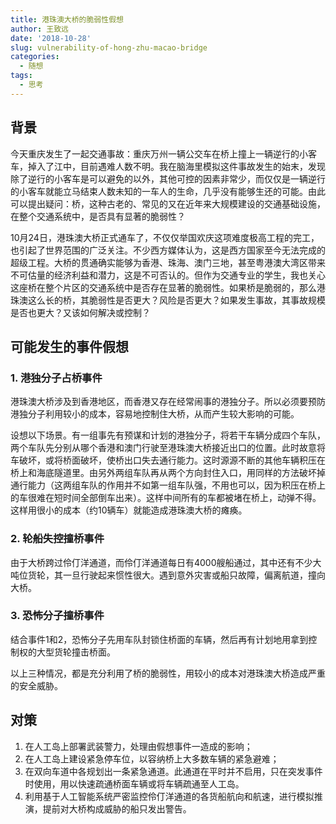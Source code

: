```yaml
---
title: 港珠澳大桥的脆弱性假想
author: 王致远
date: '2018-10-28'
slug: vulnerability-of-hong-zhu-macao-bridge
categories:
  - 随想
tags:
  - 思考
---
```


## 背景

今天重庆发生了一起交通事故：重庆万州一辆公交车在桥上撞上一辆逆行的小客车，掉入了江中，目前遇难人数不明。我在脑海里模拟这件事故发生的始末，发现除了逆行的小客车是可以避免的以外，其他可控的因素非常少，而仅仅是一辆逆行的小客车就能立马结束人数未知的一车人的生命，几乎没有能够生还的可能。由此可以提出疑问：桥，这种古老的、常见的又在近年来大规模建设的交通基础设施，在整个交通系统中，是否具有显著的脆弱性？

10月24日，港珠澳大桥正式通车了，不仅仅举国欢庆这项难度极高工程的完工，也引起了世界范围的广泛关注。不少西方媒体认为，这是西方国家至今无法完成的超级工程。大桥的贯通确实能够为香港、珠海、澳门三地，甚至粤港澳大湾区带来不可估量的经济利益和潜力，这是不可否认的。但作为交通专业的学生，我也关心这座桥在整个片区的交通系统中是否存在显著的脆弱性。如果桥是脆弱的，那么港珠澳这么长的桥，其脆弱性是否更大？风险是否更大？如果发生事故，其事故规模是否也更大？又该如何解决或控制？

## 可能发生的事件假想

### 1. 港独分子占桥事件

港珠澳大桥涉及到香港地区，而香港又存在经常闹事的港独分子。所以必须要预防港独分子利用较小的成本，容易地控制住大桥，从而产生较大影响的可能。

设想以下场景。有一组事先有预谋和计划的港独分子，将若干车辆分成四个车队，两个车队先分别从哪个香港和澳门行驶至港珠澳大桥接近出口的位置。此时故意将车破坏，或将桥面破坏，使桥出口失去通行能力。这时源源不断的其他车辆积压在桥上和海底隧道里。由另外两组车队再从两个方向封住入口，用同样的方法破坏掉通行能力（这两组车队的作用并不如第一组车队强，不用也可以，因为积压在桥上的车很难在短时间全部倒车出来）。这样中间所有的车都被堵在桥上，动弹不得。这样用很小的成本（约10辆车）就能造成港珠澳大桥的瘫痪。

### 2. 轮船失控撞桥事件

由于大桥跨过伶仃洋通道，而伶仃洋通道每日有4000艘船通过，其中还有不少大吨位货轮，其一旦行驶起来惯性很大。遇到意外灾害或船只故障，偏离航道，撞向大桥。

### 3. 恐怖分子撞桥事件

结合事件1和2，恐怖分子先用车队封锁住桥面的车辆，然后再有计划地用拿到控制权的大型货轮撞击桥面。

以上三种情况，都是充分利用了桥的脆弱性，用较小的成本对港珠澳大桥造成严重的安全威胁。

## 对策

1. 在人工岛上部署武装警力，处理由假想事件一造成的影响；
2. 在人工岛上建设紧急停车位，以容纳桥上大多数车辆的紧急避难；
3. 在双向车道中各规划出一条紧急通道。此通道在平时并不启用，只在突发事件时使用，用以快速疏通桥面车辆或将车辆疏通至人工岛。
4. 利用基于人工智能系统严密监控伶仃洋通道的各货船航向和航速，进行模拟推演，提前对大桥构成威胁的船只发出警告。

